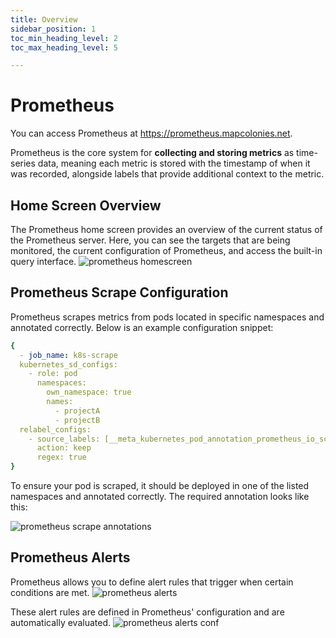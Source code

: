 ```yaml
---
title: Overview
sidebar_position: 1
toc_min_heading_level: 2
toc_max_heading_level: 5

---
```




# Prometheus
You can access Prometheus at https://prometheus.mapcolonies.net.

Prometheus is the core system for **collecting and storing metrics** as time-series data, meaning each metric is stored with the timestamp of when it was recorded, alongside labels that provide additional context to the metric.

## Home Screen Overview 
The Prometheus home screen provides an overview of the current status of the Prometheus server. Here, you can see the targets that are being monitored, the current configuration of Prometheus, and access the built-in query interface.
![prometheus homescreen](./img/prometheus-homescreen.png)

## Prometheus Scrape Configuration
Prometheus scrapes metrics from pods located in specific namespaces and annotated correctly. Below is an example configuration snippet:

  ```yaml
  {
    - job_name: k8s-scrape
    kubernetes_sd_configs:
      - role: pod
        namespaces:
          own_namespace: true
          names:
            - projectA
            - projectB
    relabel_configs:
      - source_labels: [__meta_kubernetes_pod_annotation_prometheus_io_scrape]
        action: keep
        regex: true
  }
  ```
To ensure your pod is scraped, it should be deployed in one of the listed namespaces and annotated correctly. The required annotation looks like this:

![prometheus scrape annotations](./img/prometheus-annotations.png)

## Prometheus Alerts
Prometheus allows you to define alert rules that trigger when certain conditions are met. 
![prometheus alerts](./img/prometheus-alerts.png)

These alert rules are defined in Prometheus' configuration and are automatically evaluated.
![prometheus alerts conf](./img/prometheus-alert-conf-example.png)
